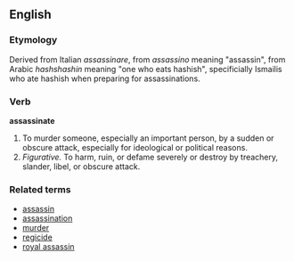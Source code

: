 ==English==

===Etymology===

Derived from Italian ''assassinare'', from ''assassino'' meaning "assassin", from Arabic ''hashshashin'' meaning "one who eats hashish", specificially Ismailis who ate hashish when preparing for assassinations.

===Verb===
'''assassinate'''

#To murder someone, especially an important person, by a sudden or obscure attack, especially for ideological or political reasons.
#''Figurative.'' To harm, ruin, or defame severely or destroy by treachery, slander, libel, or obscure attack.

===Related terms===
*[[assassin]]
*[[assassination]]
*[[murder]]
*[[regicide]]
*[[royal assassin]]